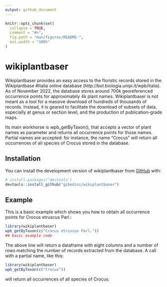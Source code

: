 ```yaml
---
output: github_document
---
```


<!-- README.md is generated from README.Rmd. Please edit that file -->

```r
knitr::opts_chunk$set(
  collapse = TRUE,
  comment = "#>",
  fig.path = "man/figures/README-",
  out.width = "100%"
)
```

# wikiplantbaser

<!-- badges: start -->
<!-- badges: end -->

Wikiplantbaser provides an easy access to the floristic records stored in 
the Wikiplantbase #Italia online database (http://bot.biologia.unipi.it/wpb/italia).
As of November 2022, the database stores around 700k georeferenced occurrence points 
for approximately 4k plant names. Wikiplantbaser is not meant as a tool for a massive
download of hundreds of thousands of records. Instead, it is geared to facilitate the 
download of subsets of data, especially at genus or section level, and the production
of publication-grade maps.

Its main workhorse is wpb_getByTaxon(), that accepts a vector of plant names as parameter
and returns all occurrence points for those names. Partial names are accepted: for instance,
the name "Crocus" will return all occurrences of all species of Crocus stored in the database.

## Installation

You can install the development version of wikiplantbaser from [GitHub](https://github.com/) with:

``` r
# install.packages("devtools")
devtools::install_github("gibedini/wikiplantbaser")
```

## Example

This is a basic example which shows you how to obtain all occurrence points 
for Crocus etruscus Parl.:

```r
library(wikiplantbaser)
wpb_getByTaxon(c("Crocus etruscus Parl."))
## basic example code
```

The above line will return a dataframe with eight columns and a number of rows matching 
the number of records extracted from the database. A call with a partial name, like this:


```r
library(wikiplantbaser)
wpb_getByTaxon(c("Crocus"))
```

will return all occurrences of all species of Crocus.
